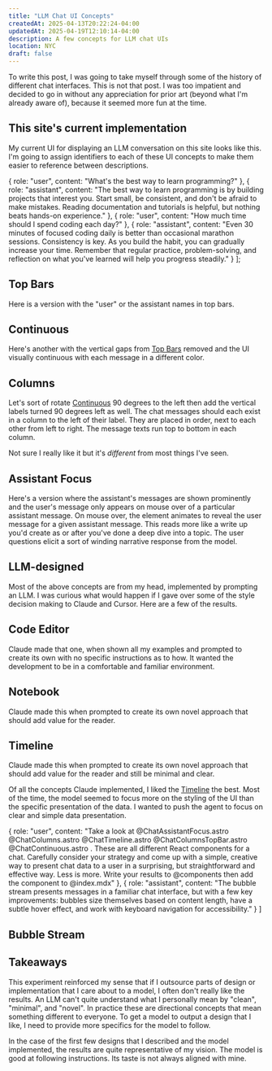 ```yaml
---
title: "LLM Chat UI Concepts"
createdAt: 2025-04-13T20:22:24-04:00
updatedAt: 2025-04-19T12:10:14-04:00
description: A few concepts for LLM chat UIs
location: NYC
draft: false
---
```



To write this post, I was going to take myself through some of the history of different chat interfaces.
This is not that post.
I was too impatient and decided to go in without any appreciation for prior art (beyond what I'm already aware of), because it seemed more fun at the time.

## This site's current implementation

My current UI for displaying an LLM conversation on this site looks like this.
I'm going to assign identifiers to each of these UI concepts to make them easier to reference between descriptions.

  {
    role: "user",
    content: "What's the best way to learn programming?"
  },
  {
    role: "assistant",
    content: "The best way to learn programming is by building projects that interest you. Start small, be consistent, and don't be afraid to make mistakes. Reading documentation and tutorials is helpful, but nothing beats hands-on experience."
  },
  {
    role: "user",
    content: "How much time should I spend coding each day?"
  },
  {
    role: "assistant",
    content: "Even 30 minutes of focused coding daily is better than occasional marathon sessions. Consistency is key. As you build the habit, you can gradually increase your time. Remember that regular practice, problem-solving, and reflection on what you've learned will help you progress steadily."
  }
];

<Chat
  model="claude-3-7-sonnet"
  messages={messages}
/>

## Top Bars

Here is a version with the "user" or the assistant names in top bars.


<ChatTopBar
  model="claude-3-7-sonnet"
  messages={messages}
/>

## Continuous

Here's another with the vertical gaps from [Top Bars](#top-bars) removed and the UI visually continuous with each message in a different color.


<ChatContinuous
  model="claude-3-7-sonnet"
  messages={messages}
/>

## Columns

Let's sort of rotate [Continuous](#continuous) 90 degrees to the left then add the vertical labels turned 90 degrees left as well.
The chat messages should each exist in a column to the left of their label.
They are placed in order, next to each other from left to right.
The message texts run top to bottom in each column.


<ChatColumns
  model="claude-3-7-sonnet"
  messages={messages}
/>

Not sure I really like it but it's _different_ from most things I've seen.

## Assistant Focus

Here's a version where the assistant's messages are shown prominently and the user's message only appears on mouse over of a particular assistant message.
On mouse over, the element animates to reveal the user message for a given assistant message.
This reads more like a write up you'd create as or after you've done a deep dive into a topic.
The user questions elicit a sort of winding narrative response from the model.


<ChatAssistantFocus
  model="claude-3-7-sonnet"
  messages={messages}
/>

## LLM-designed

Most of the above concepts are from my head, implemented by prompting an LLM.
I was curious what would happen if I gave over some of the style decision making to Claude and Cursor.
Here are a few of the results.


## Code Editor

<ChatCodeEditor
  model="claude-3-7-sonnet"
  messages={messages}
/>


Claude made that one, when shown all my examples and prompted to create its own with no specific instructions as to how.
It wanted the development to be in a comfortable and familiar environment.

## Notebook


<ChatNotebook
  model="claude-3-7-sonnet"
  messages={messages}
/>

Claude made this when prompted to create its own novel approach that should add value for the reader.

## Timeline


<ChatTimeline
  model="claude-3-7-sonnet"
  messages={messages}
/>

Claude made this when prompted to create its own novel approach that should add value for the reader and still be minimal and clear.

Of all the concepts Claude implemented, I liked the [Timeline](#timeline) the best.
Most of the time, the model seemed to focus more on the styling of the UI than the specific presentation of the data.
I wanted to push the agent to focus on clear and simple data presentation.

  {
    role: "user",
    content: "Take a look at @ChatAssistantFocus.astro @ChatColumns.astro @ChatTimeline.astro @ChatColumnsTopBar.astro @ChatContinuous.astro . These are all different React components for a chat. Carefully consider your strategy and come up with a simple, creative way to present chat data to a user in a surprising, but straightforward and effective way. Less is more. Write your results to @components then add the component to @index.mdx"
  },
  {
    role: "assistant",
    content: "The bubble stream presents messages in a familiar chat interface, but with a few key improvements: bubbles size themselves based on content length, have a subtle hover effect, and work with keyboard navigation for accessibility."
  }
]

<Chat
  model="claude-3-7-sonnet"
  messages={design_message}
/>

## Bubble Stream


<ChatBubbleStream
  model="claude-3-7-sonnet"
  messages={messages}
/>

## Takeaways

This experiment reinforced my sense that if I outsource parts of design or implementation that I care about to a model, I often don't really like the results.
An LLM can't quite understand what I personally mean by "clean", "minimal", and "novel".
In practice these are directional concepts that mean something different to everyone.
To get a model to output a design that I like, I need to provide more specifics for the model to follow.

In the case of the first few designs that I described and the model implemented, the results are quite representative of my vision.
The model is good at following instructions.
Its taste is not always aligned with mine.
